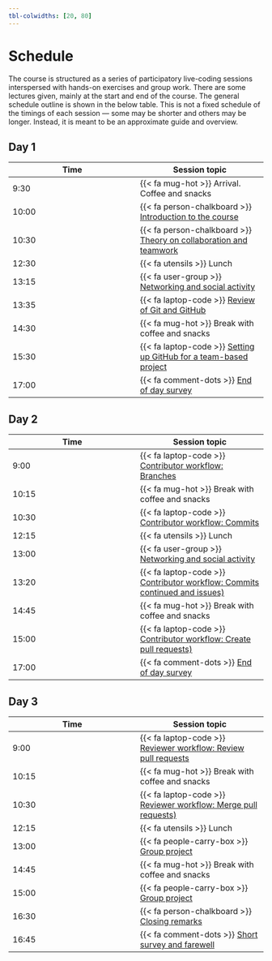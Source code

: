 ```yaml
---
tbl-colwidths: [20, 80]
---
```


# Schedule {#sec-schedule}

The course is structured as a series of participatory live-coding
sessions interspersed with hands-on exercises and group work. There are
some lectures given, mainly at the start and end of the course. The
general schedule outline is shown in the below table. This is not a
fixed schedule of the timings of each session --- some may be shorter
and others may be longer. Instead, it is meant to be an approximate
guide and overview.

::: panel-tabset
## Day 1

| Time  | Session topic                                                                                 |
|------------------------------------|------------------------------------|
| 9:30  | {{< fa mug-hot >}} Arrival. Coffee and snacks                                                 |
| 10:00 | {{< fa person-chalkboard >}} [Introduction to the course](../sessions/introduction.qmd)       |
| 10:30 | {{< fa person-chalkboard >}} [Theory on collaboration and teamwork](../sessions/collaboration-and-teamwork.qmd)                         |
| 12:30 | {{< fa utensils >}} Lunch                                                                     |
| 13:15 | {{< fa user-group >}} [Networking and social activity](../appendix/social.qmd#social-day-one) |
| 13:35 | {{< fa laptop-code >}} [Review of Git and GitHub](../sessions/git-and-github.qmd)                                           |
| 14:30 | {{< fa mug-hot >}} Break with coffee and snacks                                               |
| 15:30 | {{< fa laptop-code >}} [Setting up GitHub for a team-based project](../sessions/set-up-projects.qmd)                         |
| 17:00 | {{< fa comment-dots >}} [End of day survey]()                                                 |

## Day 2

| Time  | Session topic                                                                                 |
|------------------------------------|------------------------------------|
| 9:00  | {{< fa laptop-code >}} [Contributor workflow: Branches](../sessions/branches.qmd)                              |
| 10:15 | {{< fa mug-hot >}} Break with coffee and snacks                                               |
| 10:30 | {{< fa laptop-code >}} [Contributor workflow: Commits](../sessions/commits.qmd)                                     |
| 12:15 | {{< fa utensils >}} Lunch                                                                     |
| 13:00 | {{< fa user-group >}} [Networking and social activity](../appendix/social.qmd#social-day-two) |
| 13:20 | {{< fa laptop-code >}} [Contributor workflow: Commits continued and issues)](../sessions/commits.qmd)                |
| 14:45 | {{< fa mug-hot >}} Break with coffee and snacks                                               |
| 15:00 | {{< fa laptop-code >}} [Contributor workflow: Create pull requests)](../sessions/create-prs.qmd)                        |
| 17:00 | {{< fa comment-dots >}} [End of day survey]()                                                 |

<!-- TODO: Add section to link to in "commits continued and issues" above -->
## Day 3

| Time  | Session topic                                                              |
|------------------------------------|------------------------------------|
| 9:00  | {{< fa laptop-code >}} [Reviewer workflow: Review pull requests](../sessions/review-prs.qmd)        |
| 10:15 | {{< fa mug-hot >}} Break with coffee and snacks                            |
| 10:30 | {{< fa laptop-code >}} [Reviewer workflow: Merge pull requests)](../sessions/merge-prs.qmd)         |
| 12:15 | {{< fa utensils >}} Lunch                                                  |
| 13:00 | {{< fa people-carry-box >}} [Group project](../sessions/group-project.qmd) |
| 14:45 | {{< fa mug-hot >}} Break with coffee and snacks                            |
| 15:00 | {{< fa people-carry-box >}} [Group project](../sessions/group-project.qmd) |
| 16:30 | {{< fa person-chalkboard >}} [Closing remarks](../sessions/what-next.qmd)  |
| 16:45 | {{< fa comment-dots >}} [Short survey and farewell]()                      |
:::

